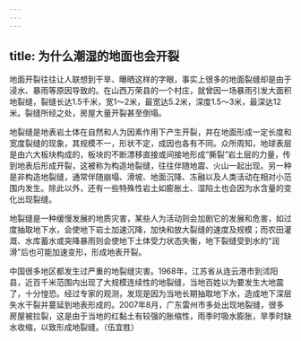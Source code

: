 ```yaml
---
---
---
```

title: 为什么潮湿的地面也会开裂
---




地面开裂往往让人联想到干旱、曝晒这样的字眼，事实上很多的地面裂缝却是由于浸水、暴雨等原因导致的。在山西万荣县的一个村庄，就曾因一场暴雨引发大面积地裂缝，裂缝长达1.5千米，宽1～2米，最宽达5.2米，深度1.5～3米，最深达12米。裂缝所经之处，房屋大量开裂甚至倒塌。



地裂缝是地表岩土体在自然和人为因素作用下产生开裂，并在地面形成一定长度和宽度裂缝的现象，其规模不一，形状不定，成因也各有不同。众所周知，地球表层是由六大板块构成的，板块的不断漂移直接或间接地形成“撕裂”岩土层的力量，传到地表后形成开裂，这被称为构造地裂缝，往往伴随地震、火山一起出现。另一种是非构造地裂缝，通常伴随崩塌、滑坡、地面沉降、冻融以及人类活动在相对小范围内发生。除此以外，还有一些特殊性岩土如膨胀土、湿陷土也会因为水含量的变化出现裂缝。



地裂缝是一种缓慢发展的地质灾害，某些人为活动则会加剧它的发展和危害，如过度抽取地下水，会使地下岩土加速沉降，加快和放大裂缝的速度及规模；而农田灌溉、水库蓄水或突降暴雨则会使地下土体受力状态失衡，地下裂缝受到水的“润滑”后也可能加速变形，形成地表开裂。

中国很多地区都发生过严重的地裂缝灾害。1968年，江苏省从连云港市到沭阳县，近百千米范围内出现了大规模连续性的地裂缝，当地百姓以为要发生大地震了，十分惶恐。经过专家的观测，发现是因为当地长期抽取地下水，造成地下深层失水干裂并蔓延到地表形成的。2007年8月，广东雷州市多处出现地裂缝，很多房屋被拉裂，这是由于当地的红黏土有较强的胀缩性，雨季时吸水膨胀，旱季时缺水收缩，以致形成地裂缝。（伍宜胜）